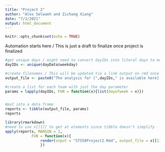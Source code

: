 ```yaml
---
title: "Project 2"
author: "Alex Selwaeh and Zichang Xiang"
date: "7/1/2021"
output: html_document
---
```


```r
knitr::opts_chunk$set(echo = TRUE)
```

Automation starts here / This is just a draft to finalize once project is finalized    
```r
#get unique days / might need to convert dayIDs into literal days to match the output link
dayIDs <- unique(dayData$weekday)

#create filenames / This will be updated tio a link output on rmd once project is finalized and ready to automate  
output_file <- paste0("The analysis for [",dayIDs," is available here](",dayIDs,"Analysis.html)")

#create a list for each team with just the day parameter
params = lapply(dayIDs, FUN = function(x){list(dayofweek = x)})


#put into a data frame 
reports <- tibble(output_file, params)
reports
```


```r
library(rmarkdown)
#need to use x[[1]] to get at elements since tibble doesn't simplify
apply(reports, MARGIN = 1, 
            FUN = function(x){
                render(input = "ST558Project2.Rmd", output_file = x[[1]], params = x[[2]])
                })
```